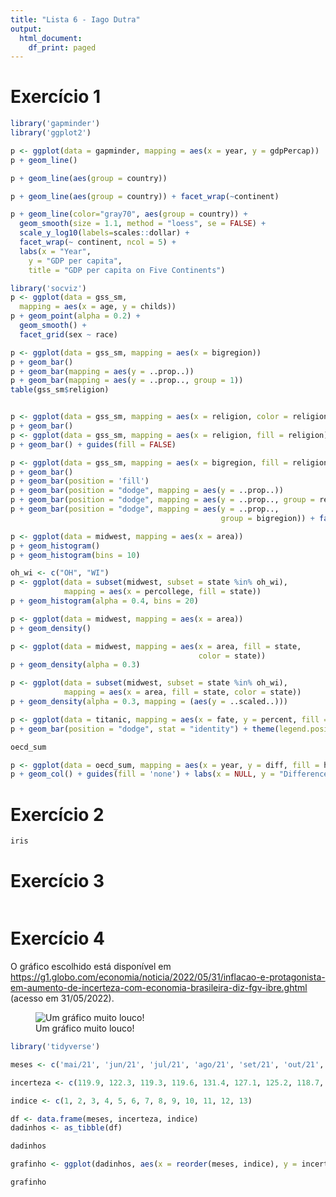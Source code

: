 ```yaml
---
title: "Lista 6 - Iago Dutra"
output:
  html_document:
    df_print: paged
---
```

# Exercício 1
```r
library('gapminder')
library('ggplot2')

p <- ggplot(data = gapminder, mapping = aes(x = year, y = gdpPercap))
p + geom_line()

p + geom_line(aes(group = country))

p + geom_line(aes(group = country)) + facet_wrap(~continent)

p + geom_line(color="gray70", aes(group = country)) + 
  geom_smooth(size = 1.1, method = "loess", se = FALSE) + 
  scale_y_log10(labels=scales::dollar) + 
  facet_wrap(~ continent, ncol = 5) + 
  labs(x = "Year", 
    y = "GDP per capita", 
    title = "GDP per capita on Five Continents") 
```

```r
library('socviz')
p <- ggplot(data = gss_sm, 
  mapping = aes(x = age, y = childs)) 
p + geom_point(alpha = 0.2) + 
  geom_smooth() + 
  facet_grid(sex ~ race) 

p <- ggplot(data = gss_sm, mapping = aes(x = bigregion)) 
p + geom_bar() 
p + geom_bar(mapping = aes(y = ..prop..))
p + geom_bar(mapping = aes(y = ..prop.., group = 1)) 
table(gss_sm$religion) 


p <- ggplot(data = gss_sm, mapping = aes(x = religion, color = religion)) 
p + geom_bar() 
p <- ggplot(data = gss_sm, mapping = aes(x = religion, fill = religion)) 
p + geom_bar() + guides(fill = FALSE) 

p <- ggplot(data = gss_sm, mapping = aes(x = bigregion, fill = religion)) 
p + geom_bar() 
p + geom_bar(position = 'fill') 
p + geom_bar(position = "dodge", mapping = aes(y = ..prop..)) 
p + geom_bar(position = "dodge", mapping = aes(y = ..prop.., group = religion)) 
p + geom_bar(position = "dodge", mapping = aes(y = ..prop.., 
                                               group = bigregion)) + facet_wrap(~bigregion, ncol = 1) 

p <- ggplot(data = midwest, mapping = aes(x = area)) 
p + geom_histogram() 
p + geom_histogram(bins = 10) 
```

```r
oh_wi <- c("OH", "WI") 
p <- ggplot(data = subset(midwest, subset = state %in% oh_wi), 
            mapping = aes(x = percollege, fill = state)) 
p + geom_histogram(alpha = 0.4, bins = 20) 

p <- ggplot(data = midwest, mapping = aes(x = area)) 
p + geom_density() 

p <- ggplot(data = midwest, mapping = aes(x = area, fill = state, 
                                          color = state)) 
p + geom_density(alpha = 0.3) 

p <- ggplot(data = subset(midwest, subset = state %in% oh_wi), 
            mapping = aes(x = area, fill = state, color = state)) 
p + geom_density(alpha = 0.3, mapping = (aes(y = ..scaled..))) 
```

```r
p <- ggplot(data = titanic, mapping = aes(x = fate, y = percent, fill = sex))
p + geom_bar(position = "dodge", stat = "identity") + theme(legend.position = "top") 

oecd_sum

p <- ggplot(data = oecd_sum, mapping = aes(x = year, y = diff, fill = hi_lo)) 
p + geom_col() + guides(fill = 'none') + labs(x = NULL, y = "Difference in Years", title = "The US Life Expectancy Gap", subtitle = "Difference between US and OECD average life expectancies, 1960-2015", caption = "Data: OECD. After a chart by Christopher Ingraham, Washington Post, December 27th 2017.")
```

# Exercício 2
```r
iris

```

# Exercício 3
```r

```

# Exercício 4

O gráfico escolhido está disponível em <https://g1.globo.com/economia/noticia/2022/05/31/inflacao-e-protagonista-em-aumento-de-incerteza-com-economia-brasileira-diz-fgv-ibre.ghtml> (acesso em 31/05/2022).

![Um gráfico muito louco!](Capturar.PNG)

```r
library('tidyverse')

meses <- c('mai/21', 'jun/21', 'jul/21', 'ago/21', 'set/21', 'out/21', 'nov/21', 'dez/21', 'jan/22', 'fev/22', 'mar/22', 'abr/22', 'mai/22')

incerteza <- c(119.9, 122.3, 119.3, 119.6, 131.4, 127.1, 125.2, 118.7, 116.4, 117.1, 121.3, 114.9, 115.9)

indice <- c(1, 2, 3, 4, 5, 6, 7, 8, 9, 10, 11, 12, 13)

df <- data.frame(meses, incerteza, indice)
dadinhos <- as_tibble(df)

dadinhos

grafinho <- ggplot(dadinhos, aes(x = reorder(meses, indice), y = incerteza)) + geom_bar(stat = 'identity', width = 0.70, fill = 'pink') + labs(x = NULL, y = NULL, title = 'Indicador de incerteza na economia', subtitle = 'Em pontos') + geom_text(label = dadinhos$incerteza, nudge_y = 10) + theme(panel.background = element_rect(fill = 'white'), axis.text.x = element_text(angle = 90, vjust = 0.5, hjust=1), panel.grid.major.y = element_line(colour = "black", size = 0.5)) + scale_y_continuous(labels = scales::number_format(accuracy = 0.1)) + geom_bar(data = filter(dadinhos, indice == 13), stat = 'identity', width = 0.70, fill = 'red')

grafinho

```